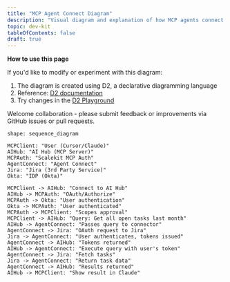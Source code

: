 ```yaml
---
title: "MCP Agent Connect Diagram"
description: "Visual diagram and explanation of how MCP agents connect to Scalekit for secure AI application integration"
topic: dev-kit
tableOfContents: false
draft: true
---
```


**How to use this page**

If you'd like to modify or experiment with this diagram:

1. The diagram is created using D2, a declarative diagramming language
2. Reference: [D2 documentation](https://d2lang.com/)
3. Try changes in the [D2 Playground](https://play.d2lang.com/)

Welcome collaboration - please submit feedback or improvements via GitHub issues or pull requests.

```d2
shape: sequence_diagram

MCPClient: "User (Cursor/Claude)"
AIHub: "AI Hub (MCP Server)"
MCPAuth: "Scalekit MCP Auth"
AgentConnect: "Agent Connect"
Jira: "Jira (3rd Party Service)"
Okta: "IDP (Okta)"

MCPClient -> AIHub: "Connect to AI Hub"
AIHub -> MCPAuth: "OAuth/Authorize"
MCPAuth -> Okta: "User authentication"
Okta -> MCPAuth: "User authenticated"
MCPAuth -> MCPClient: "Scopes approval"
MCPClient -> AIHub: "Query: Get all open tasks last month"
AIHub -> AgentConnect: "Passes query to connector"
AgentConnect -> Jira: "OAuth request to Jira"
Jira -> AgentConnect: "User authenticates, tokens issued"
AgentConnect -> AIHub: "Tokens returned"
AIHub -> AgentConnect: "Execute query with user's token"
AgentConnect -> Jira: "Fetch tasks"
Jira -> AgentConnect: "Return task data"
AgentConnect -> AIHub: "Results returned"
AIHub -> MCPClient: "Show result in Claude"
```